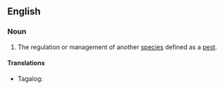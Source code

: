 ==English==

===Noun===
{{wikipedia}}
{{en-noun|-}}

# The regulation or management of another [[species]] defined as a [[pest]].

====Translations====
{{trans-top|regulation or management of another species defined as a pest}}
* Tagalog: {{t|tl|supil-angol}}
{{trans-mid}}
{{trans-bottom}}
